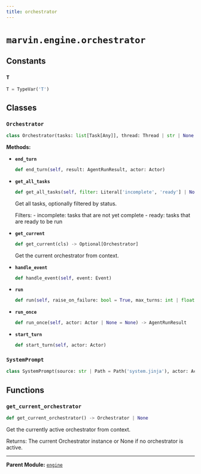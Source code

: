 ```yaml
---
title: orchestrator
---
```


# `marvin.engine.orchestrator`

## Constants

### `T`
```python
T = TypeVar('T')
```

## Classes

### `Orchestrator`
```python
class Orchestrator(tasks: list[Task[Any]], thread: Thread | str | None = None, handlers: list[Handler | AsyncHandler] | None = None)
```

**Methods:**

- **`end_turn`**
  ```python
  def end_turn(self, result: AgentRunResult, actor: Actor)
  ```
- **`get_all_tasks`**
  ```python
  def get_all_tasks(self, filter: Literal['incomplete', 'ready'] | None = None) -> list[Task[Any]]
  ```
  Get all tasks, optionally filtered by status.
  
  Filters:
      - incomplete: tasks that are not yet complete
      - ready: tasks that are ready to be run
- **`get_current`**
  ```python
  def get_current(cls) -> Optional[Orchestrator]
  ```
  Get the current orchestrator from context.
- **`handle_event`**
  ```python
  def handle_event(self, event: Event)
  ```
- **`run`**
  ```python
  def run(self, raise_on_failure: bool = True, max_turns: int | float | None = None) -> list[AgentRunResult]
  ```
- **`run_once`**
  ```python
  def run_once(self, actor: Actor | None = None) -> AgentRunResult
  ```
- **`start_turn`**
  ```python
  def start_turn(self, actor: Actor)
  ```

### `SystemPrompt`
```python
class SystemPrompt(source: str | Path = Path('system.jinja'), actor: Actor, instructions: list[str], tasks: list[Task])
```

## Functions

### `get_current_orchestrator`
```python
def get_current_orchestrator() -> Orchestrator | None
```
Get the currently active orchestrator from context.

Returns:
    The current Orchestrator instance or None if no orchestrator is active.

---

**Parent Module:** [`engine`](marvin-engine)

